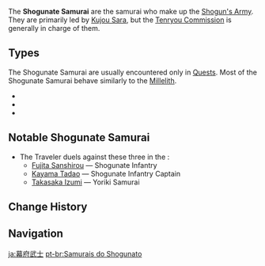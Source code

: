 {{Terminology Infobox
|type         = Enemy Groups
|type2        = Shogun's Army
|type3        = Other Human Factions
}}
The '''Shogunate Samurai''' are the samurai who make up the [[Shogun's Army]]. They are primarily led by [[Kujou Sara]], but the [[Tenryou Commission]] is generally in charge of them.

==Types==
The Shogunate Samurai are usually encountered only in [[Quest]]s. Most of the Shogunate Samurai behave similarly to the [[Millelith]].
* {{Enemy|Shogunate Infantry}}
* {{Enemy|Yoriki Samurai}}
* {{Enemy|Shogunate Infantry Captain}}

==Notable Shogunate Samurai==
* The Traveler duels against these three in the {{Quest|In the Name of the Resistance}}:
** [[Fujita Sanshirou]] &mdash; Shogunate Infantry
** [[Kayama Tadao]] &mdash; Shogunate Infantry Captain
** [[Takasaka Izumi]] &mdash; Yoriki Samurai

==Change History==
{{Change History|2.0}}

==Navigation==
{{Enemy Navbox|Special}}

[[ja:幕府武士]]
[[pt-br:Samurais do Shogunato]]